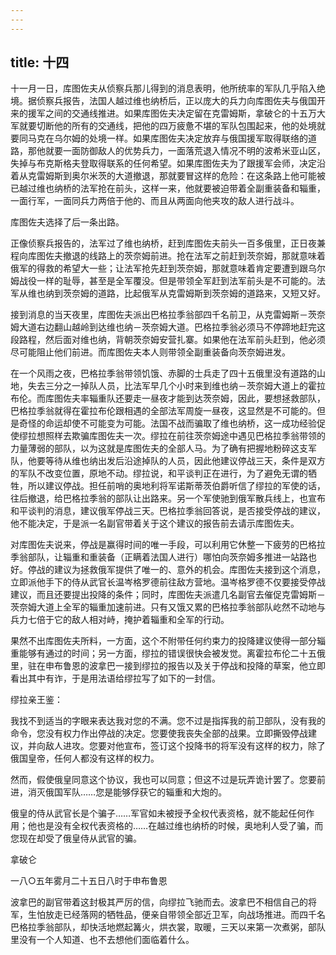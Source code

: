 ```yaml
---
---
---
```

title: 十四
---




十一月一日，库图佐夫从侦察兵那儿得到的消息表明，他所统率的军队几乎陷入绝境。据侦察兵报告，法国人越过维也纳桥后，正以庞大的兵力向库图佐夫与俄国开来的援军之间的交通线推进。如果库图佐夫决定留在克雷姆斯，拿破仑的十五万大军就要切断他的所有的交通线，把他的四万疲惫不堪的军队包围起来，他的处境就要同马克在乌尔姆的处境一样。如果库图佐夫决定放弃与俄国援军取得联络的道路，那他就要一面防御敌人的优势兵力，一面落荒退入情况不明的波希米亚山区，失掉与布克斯格夫登取得联系的任何希望。如果库图佐夫为了跟援军会师，决定沿着从克雷姆斯到奥尔米茨的大道撤退，那就要冒这样的危险：在这条路上他可能被已越过维也纳桥的法军抢在前头，这样一来，他就要被迫带着全副重装备和辎重，一面行军，一面同兵力两倍于他的、而且从两面向他夹攻的敌人进行战斗。

库图佐夫选择了后一条出路。

正像侦察兵报告的，法军过了维也纳桥，赶到库图佐夫前头一百多俄里，正日夜兼程向库图佐夫撤退的线路上的茨奈姆前进。抢在法军之前赶到茨奈姆，那就意味着俄军的得救的希望大一些；让法军抢先赶到茨奈姆，那就意味着肯定要遭到跟乌尔姆战役一样的耻辱，甚至是全军覆没。但是带领全军赶到法军前头是不可能的。法军从维也纳到茨奈姆的道路，比起俄军从克雷姆斯到茨奈姆的道路来，又短又好。

接到消息的当天夜里，库图佐夫派出巴格拉季翁部四千名前卫，从克雷姆斯－茨奈姆大道右边翻山越岭到达维也纳－茨奈姆大道。巴格拉季翁必须马不停蹄地赶完这段路程，然后面对维也纳，背朝茨奈姆安营扎寨。如果他在法军前头赶到，他必须尽可能阻止他们前进。而库图佐夫本人则带领全副重装备向茨奈姆进发。

在一个风雨之夜，巴格拉季翁带领饥饿、赤脚的士兵走了四十五俄里没有道路的山地，失去三分之一掉队人员，比法军早几个小时来到维也纳－茨奈姆大道上的霍拉布伦。而库图佐夫率辎重队还要走一昼夜才能到达茨奈姆，因此，要想拯救部队，巴格拉季翁就得在霍拉布伦跟相遇的全部法军周旋一昼夜，这显然是不可能的。但是奇怪的命运却使不可能变为可能。法国不战而骗取了维也纳桥，这一成功经验促使缪拉想照样去欺骗库图佐夫一次。缪拉在前往茨奈姆途中遇见巴格拉季翁带领的力量薄弱的部队，以为这就是库图佐夫的全部人马。为了确有把握地粉碎这支军队，他要等待从维也纳出发后沿途掉队的人员，因此他建议停战三天，条件是双方的军队不改变位置，原地不动。缪拉说，和平谈判正在进行，为了避免无谓的牺牲，所以建议停战。担任前哨的奥地利将军诺斯蒂茨伯爵听信了缪拉的军使的话，往后撤退，给巴格拉季翁的部队让出路来。另一个军使驰到俄军散兵线上，也宣布和平谈判的消息，建议俄军停战三天。巴格拉季翁回答说，是否接受停战的建议，他不能决定，于是派一名副官带着关于这个建议的报告前去请示库图佐夫。

对库图佐夫说来，停战是赢得时间的唯一手段，可以利用它休整一下疲劳的巴格拉季翁部队，让辎重和重装备（正瞒着法国人进行）哪怕向茨奈姆多推进一站路也好。停战的建议为拯救俄军提供了唯一的、意外的机会。库图佐夫接到这个消息，立即派他手下的侍从武官长温岑格罗德前往敌方营地。温岑格罗德不仅要接受停战建议，而且还要提出投降的条件；同时，库图佐夫派遣几名副官去催促克雷姆斯－茨奈姆大道上全军的辎重加速前进。只有又饿又累的巴格拉季翁部队屹然不动地与兵力七倍于它的敌人相对峙，掩护着辎重和全军的行动。

果然不出库图佐夫所料，一方面，这个不附带任何约束力的投降建议使得一部分辎重能够有通过的时间；另一方面，缪拉的错误很快会被发觉。离霍拉布伦二十五俄里，驻在申布鲁恩的波拿巴一接到缪拉的报告以及关于停战和投降的草案，他立即看出其中有诈，于是用法语给缪拉写了如下的一封信。





缪拉亲王鉴：

我找不到适当的字眼来表达我对您的不满。您不过是指挥我的前卫部队，没有我的命令，您没有权力作出停战的决定。您要使我丧失全部的战果。立即撕毁停战建议，并向敌人进攻。您要对他宣布，签订这个投降书的将军没有这样的权力，除了俄国皇帝，任何人都没有这样的权力。

然而，假使俄皇同意这个协议，我也可以同意；但这不过是玩弄诡计罢了。您要前进，消灭俄国军队……您是能够俘获它的辎重和大炮的。

俄皇的侍从武官长是个骗子……军官如未被授予全权代表资格，就不能起任何作用；他也是没有全权代表资格的……在越过维也纳桥的时候，奥地利人受了骗，而您现在却受了俄皇侍从武官的骗。

拿破仑

一八○五年雾月二十五日八时于申布鲁恩





波拿巴的副官带着这封极其严厉的信，向缪拉飞驰而去。波拿巴不相信自己的将军，生怕放走已经落网的牺牲品，便亲自带领全部近卫军，向战场推进。而四千名巴格拉季翁部队，却快活地燃起篝火，烘衣裳，取暖，三天以来第一次煮粥，部队里没有一个人知道、也不去想他们面临着什么。